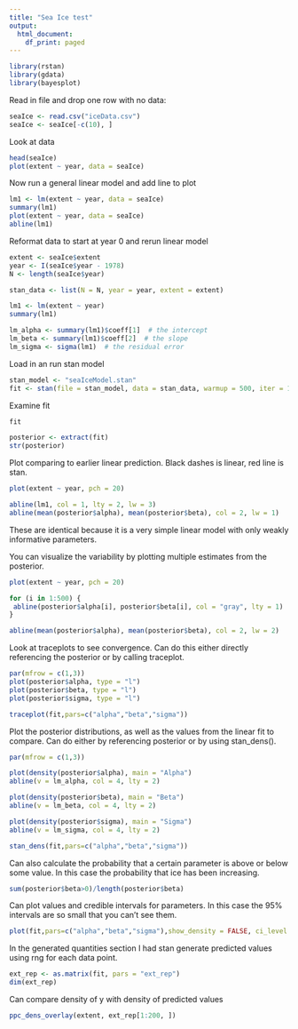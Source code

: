 ```yaml
---
title: "Sea Ice test"
output:
  html_document:
    df_print: paged
---
```


```r
library(rstan)
library(gdata)
library(bayesplot)
```


Read in file and drop one row with no data:

```r
seaIce <- read.csv("iceData.csv")
seaIce <- seaIce[-c(10), ]
```

Look at data
```r
head(seaIce)
plot(extent ~ year, data = seaIce)
```

Now run a general linear model and add line to plot
```r
lm1 <- lm(extent ~ year, data = seaIce)
summary(lm1)
plot(extent ~ year, data = seaIce)
abline(lm1)

```

Reformat data to start at year 0 and rerun linear model
```r

extent <- seaIce$extent
year <- I(seaIce$year - 1978)
N <- length(seaIce$year)

stan_data <- list(N = N, year = year, extent = extent)

lm1 <- lm(extent ~ year)
summary(lm1)

lm_alpha <- summary(lm1)$coeff[1]  # the intercept
lm_beta <- summary(lm1)$coeff[2]  # the slope
lm_sigma <- sigma(lm1)  # the residual error

```

Load in an run stan model
```r
stan_model <- "seaIceModel.stan"
fit <- stan(file = stan_model, data = stan_data, warmup = 500, iter = 1000, chains = 4, cores = 2, thin = 1)
```

Examine fit
```r
fit

posterior <- extract(fit)
str(posterior)
```

Plot comparing to earlier linear prediction. Black dashes is linear, red line is stan.

```r
plot(extent ~ year, pch = 20)

abline(lm1, col = 1, lty = 2, lw = 3)
abline(mean(posterior$alpha), mean(posterior$beta), col = 2, lw = 1)
```
These are identical because it is a very simple linear model with only weakly informative parameters.

You can visualize the variability by plotting multiple estimates from the posterior.

```r
plot(extent ~ year, pch = 20)

for (i in 1:500) {
 abline(posterior$alpha[i], posterior$beta[i], col = "gray", lty = 1)
}

abline(mean(posterior$alpha), mean(posterior$beta), col = 2, lw = 2)
```

Look at traceplots to see convergence. Can do this either directly referencing the posterior or by calling traceplot.

```r
par(mfrow = c(1,3))
plot(posterior$alpha, type = "l")
plot(posterior$beta, type = "l")
plot(posterior$sigma, type = "l")

traceplot(fit,pars=c("alpha","beta","sigma"))
```

Plot the posterior distributions, as well as the values from the linear fit to compare. Can do either by referencing posterior or by using stan_dens().

```r
par(mfrow = c(1,3))

plot(density(posterior$alpha), main = "Alpha")
abline(v = lm_alpha, col = 4, lty = 2)

plot(density(posterior$beta), main = "Beta")
abline(v = lm_beta, col = 4, lty = 2)

plot(density(posterior$sigma), main = "Sigma")
abline(v = lm_sigma, col = 4, lty = 2)

stan_dens(fit,pars=c("alpha","beta","sigma"))
```

Can also calculate the probability that a certain parameter is above or below some value. In this case the probability that ice has been increasing.

```r
sum(posterior$beta>0)/length(posterior$beta)
```

Can plot values and credible intervals for parameters. In this case the 95% intervals are so small that you can't see them.

```r
plot(fit,pars=c("alpha","beta","sigma"),show_density = FALSE, ci_level = 0.5, outer_level = 0.95, fill_color = "salmon")
```

In the generated quantities section I had stan generate predicted values using rng for each data point.

```r
ext_rep <- as.matrix(fit, pars = "ext_rep")
dim(ext_rep)
```

Can compare density of y with density of predicted values
```r
ppc_dens_overlay(extent, ext_rep[1:200, ])
```

